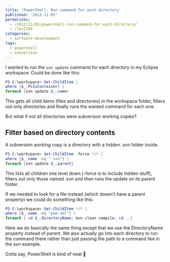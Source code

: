 ---
title: 'PowerShell: Run command for each directory'
published: '2012-11-05'
permalinks:
  - /2012/11/05/powershell-run-command-for-each-directory/
  - /?p=2106
categories:
  - software-development
tags:
  - powershell
  - subversion
---

I wanted to run the `svn update` command for each directory in my Eclipse workspace. Could be done like this:

```powershell
PS C:\workspace> Get-ChildItem |
where {$_.PsIsContainer} |
foreach {svn update $_.name}
```

This gets all child items (files and directories) in the workspace folder, filters out only directories and finally runs the wanted command for each one.

But what if not all directories were subversion working copies?

## Filter based on directory contents

A subversion working copy is a directory with a hidden .svn folder inside.

```powershell
PS C:\workspace> Get-ChildItem -force */* |
where {$_.name -eq ".svn"} |
foreach {svn update $_.parent}
```

This lists all children one level down (-force is to include hidden stuff), filters out only those named .svn and then runs the update on its parent folder.

If we needed to look for a file instead (which doesn't have a parent property) we could do something like this:

```powershell
PS C:\workspace> Get-ChildItem */* |
where {$_.name -eq "pom.xml"} |
foreach { cd $_.DirectoryName; mvn clean compile; cd ..}
```

Here we do basically the same thing except that we use the DirectoryName property instead of parent. We also actually go into each directory to run the command there rather than just passing the path to a command like in the svn example.

Gotta say, PowerShell is kind of neat 🙂
